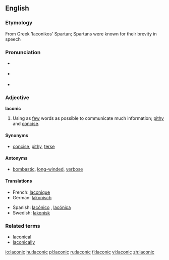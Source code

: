 ==English==

===Etymology===
{{rfe|needs Greek root}}
From Greek 'laconikos' Spartan; Spartans were known for their brevity in speech

===Pronunciation===
*{{italbrac|[[RP]]}} {{IPA|/ləˈkɒnɪk/}}
*{{italbrac|US}} {{IPA|/ləˈkɑːnɪk/}}
*{{rhymes|ɒnɪk}}

===Adjective===
'''laconic'''

# Using as [[few]] words as possible to communicate much information; [[pithy]] and [[concise]].

====Synonyms====
* [[concise]], [[pithy]], [[terse]]

====Antonyms====
* [[bombastic]], [[long-winded]], [[verbose]]

====Translations====
{{top}}
*French: [[laconique]] 
*German: [[lakonisch]]
{{mid}}
*Spanish: [[lacónico]] {{m}}, [[lacónica]] {{f}}
*Swedish: [[lakonisk]]
{{bottom}}

===Related terms===
*[[laconical]]
*[[laconically]]

[[io:laconic]]
[[hu:laconic]]
[[pl:laconic]]
[[ru:laconic]]
[[fi:laconic]]
[[vi:laconic]]
[[zh:laconic]]